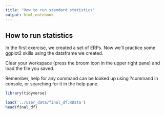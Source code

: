 ```yaml
---
title: "How to run standard statistics"
output: html_notebook
---
```


## How to run statistics
In the first exercise, we created a set of ERPs. Now we'll practice some ggplot2 skills using the dataframe we created.

Clear your workspace (press the broom icon in the upper right pane) and load the file you saved.

Remember, help for any command can be looked up using ?command in console, or searching for it in the help pane.

```r
library(tidyverse)

load('../user_data/final_df.RData')
head(final_df)
```

